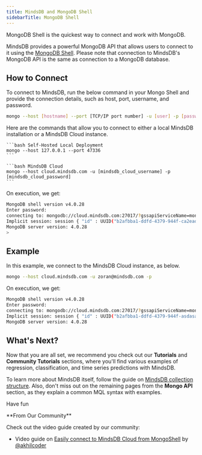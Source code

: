 ```yaml
---
title: MindsDB and MongoDB Shell
sidebarTitle: MongoDB Shell
---
```


MongoDB Shell is the quickest way to connect and work with MongoDB.

MindsDB provides a powerful MongoDB API that allows users to connect to it using
the [MongoDB Shell](https://www.mongodb.com/try/download/shell). Please note
that connection to MindsDB's MongoDB API is the same as connection to a MongoDB
database.

## How to Connect

To connect to MindsDB, run the below command in your Mongo Shell and provide the
connection details, such as host, port, username, and password.

```bash
mongo --host [hostname] --port [TCP/IP port number] -u [user] -p [password]
```

Here are the commands that allow you to connect to either a local MindsDB
installation or a MindsDB Cloud instance.

<CodeGroup>

    ```bash Self-Hosted Local Deployment
    mongo --host 127.0.0.1 --port 47336
    ```

    ```bash MindsDB Cloud
    mongo --host cloud.mindsdb.com -u [mindsdb_cloud_username] -p [mindsdb_cloud_password]
    ```

</CodeGroup>

On execution, we get:

```bash
MongoDB shell version v4.0.28
Enter password:
connecting to: mongodb://cloud.mindsdb.com:27017/?gssapiServiceName=mongodb
Implicit session: session { "id" : UUID("b2afbba1-ddfd-4379-944f-ca2eadsdas") }
MongoDB server version: 4.0.28
>
```

## Example

In this example, we connect to the MindsDB Cloud instance, as below.

```bash
mongo --host cloud.mindsdb.com -u zoran@mindsdb.com -p
```

On execution, we get:

```bash
MongoDB shell version v4.0.28
Enter password:
connecting to: mongodb://cloud.mindsdb.com:27017/?gssapiServiceName=mongodb
Implicit session: session { "id" : UUID("b2afbba1-ddfd-4379-944f-asdasaasd") }
MongoDB server version: 4.0.28
```

## What's Next?

Now that you are all set, we recommend you check out our **Tutorials** and
**Community Tutorials** sections, where you'll find various examples of
regression, classification, and time series predictions with MindsDB.

To learn more about MindsDB itself, follow the guide on
[MindsDB collection structure](/sql/table-structure/). Also, don't miss out on
the remaining pages from the **Mongo API** section, as they explain a common MQL
syntax with examples.

Have fun

<!-- @yosileyid Adding code mentioned in Issue notes to close #4515 -->

<Tip>
**From Our Community**

Check out the video guide created by our community:

- Video guide on [Easily connect to MindsDB Cloud from MongoShell](https://youtube.com/video/ysPRXSgdOVk)
  by [@akhilcoder](https://twitter.com/akhilcoder)
</Tip>
